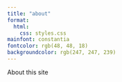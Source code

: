 ```yaml
---
title: "about"
format: 
  html: 
    css: styles.css
mainfont: constantia 
fontcolor: rgb(48, 48, 18)
backgroundcolor: rgb(247, 247, 239)
---
```


About this site

